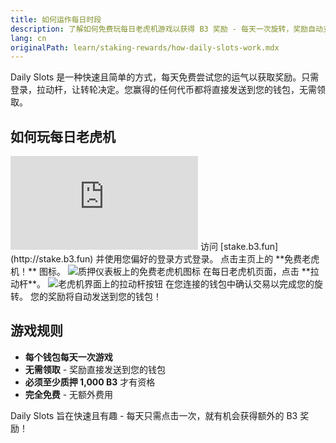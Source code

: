 ```yaml
---
title: 如何运作每日时段
description: 了解如何免费玩每日老虎机游戏以获得 B3 奖励 - 每天一次旋转，奖励自动支付到您的钱包中
lang: cn
originalPath: learn/staking-rewards/how-daily-slots-work.mdx
---
```


Daily Slots 是一种快速且简单的方式，每天免费尝试您的运气以获取奖励。只需登录，拉动杆，让转轮决定。您赢得的任何代币都将直接发送到您的钱包，无需领取。

## 如何玩每日老虎机

<iframe
  className="w-full aspect-video rounded-xl"
  src="https://www.youtube.com/embed/oqaIW-kuzHg"
  title="How to play daily slots"
  frameBorder="0"
  allow="accelerometer; autoplay; clipboard-write; encrypted-media; gyroscope; picture-in-picture"
  allowFullScreen
></iframe>

<Steps>
<Step title="导航至质押平台">
  访问 [stake.b3.fun](http://stake.b3.fun) 并使用您偏好的登录方式登录。
</Step>

<Step title="访问每日老虎机">
  点击主页上的 **免费老虎机！** 图标。
  
  <Frame>
    <img src="https://s3.amazonaws.com/helpscout.net/docs/assets/685306b72e0550277aa9250e/images/688105a2a309495486d153c7/file-YRmsPT7ITx.png" alt="质押仪表板上的免费老虎机图标" />
  </Frame>
</Step>

<Step title="拉动杆">
  在每日老虎机页面，点击 **拉动杆**。
  
  <Frame>
    <img src="https://s3.amazonaws.com/helpscout.net/docs/assets/685306b72e0550277aa9250e/images/68810603b28ecf16639c8d18/file-0XCnrc6tZH.png" alt="老虎机界面上的拉动杆按钮" />
  </Frame>
</Step>

<Step title="确认交易">
  在您连接的钱包中确认交易以完成您的旋转。
  
  <Check>
    您的奖励将自动发送到您的钱包！
  </Check>
</Step>
</Steps>

## 游戏规则

- **每个钱包每天一次游戏**
- **无需领取** - 奖励直接发送到您的钱包
- **必须至少质押 1,000 B3** 才有资格
- **完全免费** - 无额外费用

<Info>
Daily Slots 旨在快速且有趣 - 每天只需点击一次，就有机会获得额外的 B3 奖励！
</Info>
